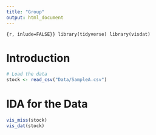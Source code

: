 ```yaml
---
title: "Group"
output: html_document
---
```


```{r, inlude=FALSE}}
library(tidyverse)
library(visdat)
```

# Introduction
```r
# Load the data
stock <- read_csv("Data/SampleA.csv")
```

# IDA for the Data
```r
vis_miss(stock)
vis_dat(stock)
```

```r

```

